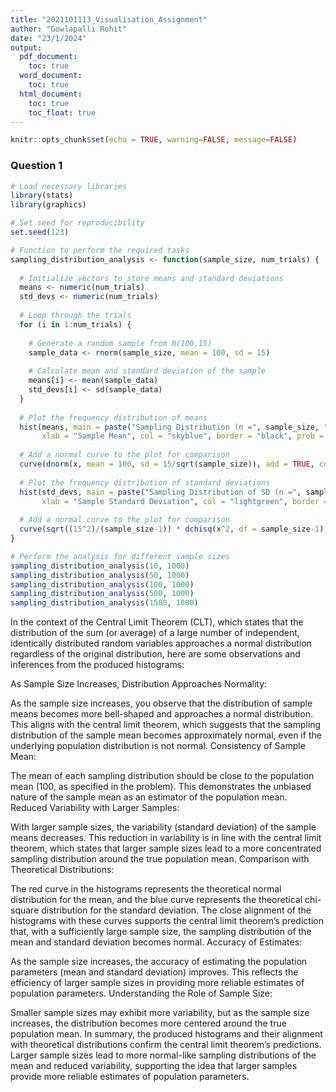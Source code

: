 ```yaml
---
title: "2021101113_Visualisation_Assignment"
author: "Gowlapalli Rohit"
date: "23/1/2024"
output:
  pdf_document:
    toc: true
  word_document:
    toc: true
  html_document:
    toc: true
    toc_float: true
---
```


```r
knitr::opts_chunk$set(echo = TRUE, warning=FALSE, message=FALSE)
```

### Question 1
```r
# Load necessary libraries
library(stats)
library(graphics)

# Set seed for reproducibility
set.seed(123)

# Function to perform the required tasks
sampling_distribution_analysis <- function(sample_size, num_trials) {
  
  # Initialize vectors to store means and standard deviations
  means <- numeric(num_trials)
  std_devs <- numeric(num_trials)
  
  # Loop through the trials
  for (i in 1:num_trials) {
    
    # Generate a random sample from N(100,15) 
    sample_data <- rnorm(sample_size, mean = 100, sd = 15)
    
    # Calculate mean and standard deviation of the sample
    means[i] <- mean(sample_data)
    std_devs[i] <- sd(sample_data)
  }
  
  # Plot the frequency distribution of means
  hist(means, main = paste("Sampling Distribution (n =", sample_size, ")"),
       xlab = "Sample Mean", col = "skyblue", border = "black", prob = TRUE)
  
  # Add a normal curve to the plot for comparison
  curve(dnorm(x, mean = 100, sd = 15/sqrt(sample_size)), add = TRUE, col = "red", lwd = 2)
  
  # Plot the frequency distribution of standard deviations
  hist(std_devs, main = paste("Sampling Distribution of SD (n =", sample_size, ")"),
       xlab = "Sample Standard Deviation", col = "lightgreen", border = "black", prob = TRUE)
  
  # Add a normal curve to the plot for comparison
  curve(sqrt((15^2)/(sample_size-1)) * dchisq(x^2, df = sample_size-1), add = TRUE, col = "blue", lwd = 2)
}

# Perform the analysis for different sample sizes
sampling_distribution_analysis(10, 1000)
sampling_distribution_analysis(50, 1000)
sampling_distribution_analysis(100, 1000)
sampling_distribution_analysis(500, 1000)
sampling_distribution_analysis(1500, 1000)
```
In the context of the Central Limit Theorem (CLT), which states that the distribution of the sum (or average) of a large number of independent, identically distributed random variables approaches a normal distribution regardless of the original distribution, here are some observations and inferences from the produced histograms:

As Sample Size Increases, Distribution Approaches Normality:

As the sample size increases, you observe that the distribution of sample means becomes more bell-shaped and approaches a normal distribution.
This aligns with the central limit theorem, which suggests that the sampling distribution of the sample mean becomes approximately normal, even if the underlying population distribution is not normal.
Consistency of Sample Mean:

The mean of each sampling distribution should be close to the population mean (100, as specified in the problem).
This demonstrates the unbiased nature of the sample mean as an estimator of the population mean.
Reduced Variability with Larger Samples:

With larger sample sizes, the variability (standard deviation) of the sample means decreases.
This reduction in variability is in line with the central limit theorem, which states that larger sample sizes lead to a more concentrated sampling distribution around the true population mean.
Comparison with Theoretical Distributions:

The red curve in the histograms represents the theoretical normal distribution for the mean, and the blue curve represents the theoretical chi-square distribution for the standard deviation.
The close alignment of the histograms with these curves supports the central limit theorem's prediction that, with a sufficiently large sample size, the sampling distribution of the mean and standard deviation becomes normal.
Accuracy of Estimates:

As the sample size increases, the accuracy of estimating the population parameters (mean and standard deviation) improves.
This reflects the efficiency of larger sample sizes in providing more reliable estimates of population parameters.
Understanding the Role of Sample Size:

Smaller sample sizes may exhibit more variability, but as the sample size increases, the distribution becomes more centered around the true population mean.
In summary, the produced histograms and their alignment with theoretical distributions confirm the central limit theorem's predictions. Larger sample sizes lead to more normal-like sampling distributions of the mean and reduced variability, supporting the idea that larger samples provide more reliable estimates of population parameters.


